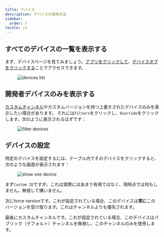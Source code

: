 ```yaml
---
title: デバイス
description: デバイスの使用方法
sidebar:
  order: 7
locale: ja
---
```


## すべてのデバイスの一覧を表示する
まず、デバイスページを見てみましょう。[アプリをクリックして](/docs/webapp/main-page)、[デバイスタブをクリックする](/docs/webapp/main-app-page)ことでアクセスできます。

<figure><img style="margin-left: auto; margin-right: auto" src="/deviceswebp" alt="devices list" /><figcaption></figcaption></figure>

## 開発者デバイスのみを表示する
[カスタムチャンネル](docs/plugin/api/#setchannel)やカスタムバージョンを持つ上書きされたデバイスのみを表示したい場合があります。
それには`Filters`をクリックし、`Override`をクリックします。次のように表示されるはずです：

<figure><img style="margin-left: auto; margin-right: auto" src="/overwrite-filterwebp" alt="filter devices" /><figcaption></figcaption></figure>

## デバイスの設定

特定のデバイスを設定するには、テーブル内でそのデバイスをクリックすると、次のような画面が表示されます：

<figure><img style="margin-left: auto; margin-right: auto" src="/device-specificwebp" alt="show one device" /><figcaption></figcaption></figure>

まず`Custom ID`ですが、これは実際にはあまり有用ではなく、現時点では何もしません。無視して構いません。

次にforce versionです。これが設定されている場合、このデバイスは**常に**このバージョンを受け取ります。これはチャンネルよりも優先されます。

最後にカスタムチャンネルです。これが設定されている場合、このデバイスはパブリック（デフォルト）チャンネルを無視し、このチャンネルのみを使用します。